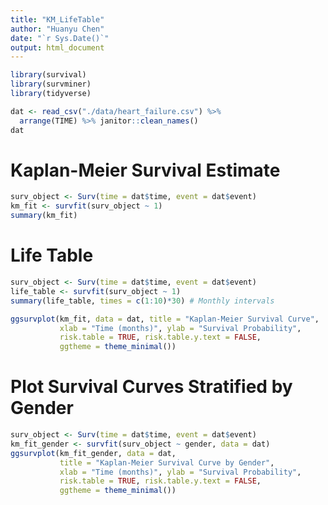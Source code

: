 ```yaml
---
title: "KM_LifeTable"
author: "Huanyu Chen"
date: "`r Sys.Date()`"
output: html_document
---
```


```r
library(survival)
library(survminer)
library(tidyverse)
```

```r
dat <- read_csv("./data/heart_failure.csv") %>% 
  arrange(TIME) %>% janitor::clean_names()
dat
```

# Kaplan-Meier Survival Estimate
```r
surv_object <- Surv(time = dat$time, event = dat$event)
km_fit <- survfit(surv_object ~ 1)
summary(km_fit)
```

# Life Table
```r
surv_object <- Surv(time = dat$time, event = dat$event)
life_table <- survfit(surv_object ~ 1)
summary(life_table, times = c(1:10)*30) # Monthly intervals

ggsurvplot(km_fit, data = dat, title = "Kaplan-Meier Survival Curve",
           xlab = "Time (months)", ylab = "Survival Probability",
           risk.table = TRUE, risk.table.y.text = FALSE, 
           ggtheme = theme_minimal())
```

# Plot Survival Curves Stratified by Gender
```r
surv_object <- Surv(time = dat$time, event = dat$event)
km_fit_gender <- survfit(surv_object ~ gender, data = dat)
ggsurvplot(km_fit_gender, data = dat, 
           title = "Kaplan-Meier Survival Curve by Gender",
           xlab = "Time (months)", ylab = "Survival Probability",
           risk.table = TRUE, risk.table.y.text = FALSE, 
           ggtheme = theme_minimal())
```

